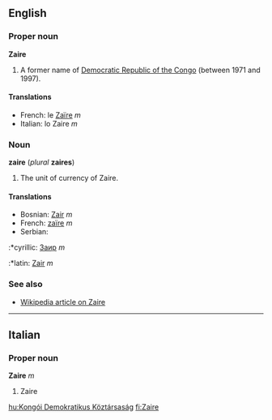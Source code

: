 ==English==
===Proper noun===
'''Zaire'''

#A former name of [[Democratic Republic of the Congo]] (between 1971 and 1997).

====Translations====
*French: le [[Zaïre]] ''m''
*Italian: lo Zaire ''m''

===Noun===
'''zaire''' (''plural'' '''zaires''')

#The unit of currency of Zaire.

====Translations====
*Bosnian: [[Zair]] ''m''
*French: [[zaïre]] ''m''
*Serbian:
:*cyrillic: [[Заир]] ''m''
:*latin: [[Zair]] ''m''

===See also===
*[[w:Zaire|Wikipedia article on Zaire]]

----
==Italian==
===Proper noun===
'''Zaire''' ''m''

#Zaire

[[hu:Kongói Demokratikus Köztársaság]]
[[fi:Zaire]]
